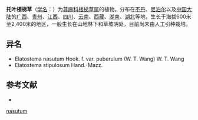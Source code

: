 {{Speciesbox
| name = 托叶楼梯草
| status = 
| status_system = 
| image =
| genus = Elatostema
| species = nasutum
| authority = Hook. f.
| subdivision_ranks =[[变种|变种]]
| subdivision =
* 托叶楼梯草 ''E. n.'' var. ''nasutum''
* [[短毛楼梯草|短毛楼梯草]] ''E. n.'' var. ''puberulum''
}}

'''托叶楼梯草'''（[[学名|学名]]：{{lang|la|''Elatostema nasutum''}}）为[[荨麻科|荨麻科]][[楼梯草属|楼梯草属]]的植物。分布在[[不丹|不丹]]、[[尼泊尔|尼泊尔]]以及[[中国大陆|中国大陆]]的[[广西|广西]]、[[贵州|贵州]]、[[江西|江西]]、[[四川|四川]]、[[云南|云南]]、[[西藏|西藏]]、[[湖南|湖南]]、[[湖北|湖北]]等地，生长于海拔600米至2,400米的地区，一般生长在山地林下和草坡阴处，目前尚未由人工引种栽培。

== 异名 ==
* Elatostema nasutum Hook. f. var. puberulum (W. T. Wang) W. T. Wang
* Elatostema stipulosum Hand.-Mazz.

== 参考文献 ==
<div class="references-small">
* {{cite web| url =http://www.bioinfo.cn/db05/KmzwSpecies.php?action=view&id=23217| title =托叶楼梯草（原变种）| work =《中国高等植物数据库全库》| publisher =中国科学院微生物研究所| author =昆明植物研究所| accessdate =2009-02-25| deadurl =yes| archiveurl =https://web.archive.org/web/20160305024703/http://www.bioinfo.cn/db05/KmzwSpecies.php?action=view&id=23217| archivedate =2016-03-05}}
</div>
{{Taxonbar|from=Q11076012}}

{{DEFAULTSORT:Elatostema nasutum}}
[[Category:楼梯草属|nasutum]]


{{Urticaceae-stub}}
